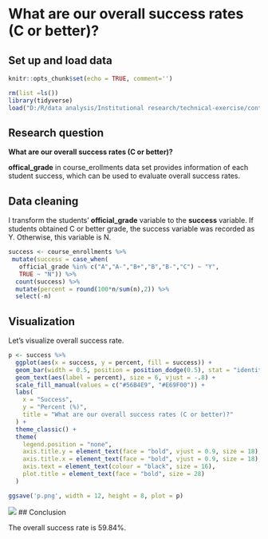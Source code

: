 # What are our overall success rates (C or better)?

## Set up and load data
```r
knitr::opts_chunk$set(echo = TRUE, comment='')
```

```r
rm(list =ls())
library(tidyverse)
load("D:/R/data analysis/Institutional research/technical-exercise/content/docs/questions/data_230213_2317.Rdata")
```

## Research question

**What are our overall success rates (C or better)?**

**offical_grade** in course_erollments data set provides information of each student success, which can be used to evaluate overall success rates.


## Data cleaning

I transform the students' **official_grade** variable to the **success** variable. If students obtained C or better grade, the success variable was recorded as Y. Otherwise, this variable is N.

```r
success <- course_enrollments %>%
 mutate(success = case_when(
   official_grade %in% c("A","A-","B+","B","B-","C") ~ "Y",
   TRUE ~ "N")) %>%
  count(success) %>%
  mutate(percent = round(100*n/sum(n),2)) %>%
  select(-n)
```

## Visualization
Let's visualize overall success rate.

```r
p <- success %>% 
  ggplot(aes(x = success, y = percent, fill = success)) +
  geom_bar(width = 0.5, position = position_dodge(0.5), stat = "identity") +
  geom_text(aes(label = percent), size = 6, vjust = -.8) +
  scale_fill_manual(values = c("#56B4E9", "#E69F00")) +
  labs(
    x = "Success",
    y = "Percent (%)",
    title = "What are our overall success rates (C or better)?"
  ) +
  theme_classic() +
  theme(
    legend.position = "none",
    axis.title.y = element_text(face = "bold", vjust = 0.9, size = 18),
    axis.title.x = element_text(face = "bold", vjust = 0.9, size = 18),
    axis.text = element_text(colour = "black", size = 16),
    plot.title = element_text(face = "bold", size = 28)
  ) 
```

```r
ggsave('p.png', width = 12, height = 8, plot = p)
```

![](/images/p.png)
## Conclusion

The overall success rate is 59.84%.
